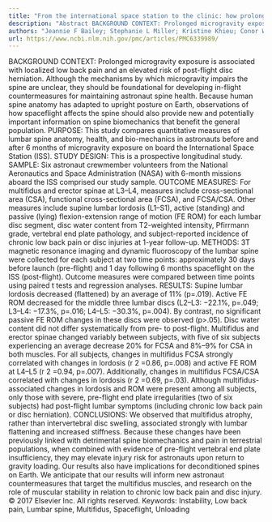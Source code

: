 ```yaml
---
title: "From the international space station to the clinic: how prolonged unloading may disrupt lumbar spine stability"
description: "Abstract BACKGROUND CONTEXT: Prolonged microgravity exposure is associated with localized low back pain and an elevated risk of post-flight disc herniation. Although the mechanisms by which microgravi..."
authors: "Jeannie F Bailey; Stephanie L Miller; Kristine Khieu; Conor W O’Neill; Robert M Healey; Dezba G Coughlin; Jojo V Sayson; Douglas G Chang; Alan R Hargens; Jeffrey C Lotz"
url: https://www.ncbi.nlm.nih.gov/pmc/articles/PMC6339989/
---
```


BACKGROUND CONTEXT: Prolonged microgravity exposure is associated with localized low back pain and an elevated risk of post-flight disc herniation. Although the mechanisms by which microgravity impairs the spine are unclear, they should be foundational for developing in-flight countermeasures for maintaining astronaut spine health. Because human spine anatomy has adapted to upright posture on Earth, observations of how spaceflight affects the spine should also provide new and potentially important information on spine biomechanics that benefit the general population. PURPOSE: This study compares quantitative measures of lumbar spine anatomy, health, and bio-mechanics in astronauts before and after 6 months of microgravity exposure on board the International Space Station (ISS). STUDY DESIGN: This is a prospective longitudinal study. SAMPLE: Six astronaut crewmember volunteers from the National Aeronautics and Space Administration (NASA) with 6-month missions aboard the ISS comprised our study sample. OUTCOME MEASURES: For multifidus and erector spinae at L3–L4, measures include cross-sectional area (CSA), functional cross-sectional area (FCSA), and FCSA/CSA. Other measures include supine lumbar lordosis (L1–S1), active (standing) and passive (lying) flexion-extension range of motion (FE ROM) for each lumbar disc segment, disc water content from T2-weighted intensity, Pfirrmann grade, vertebral end plate pathology, and subject-reported incidence of chronic low back pain or disc injuries at 1-year follow-up. METHODS: 3T magnetic resonance imaging and dynamic fluoroscopy of the lumbar spine were collected for each subject at two time points: approximately 30 days before launch (pre-flight) and 1 day following 6 months spaceflight on the ISS (post-flight). Outcome measures were compared between time points using paired t tests and regression analyses. RESULTS: Supine lumbar lordosis decreased (flattened) by an average of 11% (p=.019). Active FE ROM decreased for the middle three lumbar discs (L2–L3: −22.1%, p=.049; L3–L4: −17.3%, p=.016; L4–L5: −30.3%, p=.004). By contrast, no significant passive FE ROM changes in these discs were observed (p>.05). Disc water content did not differ systematically from pre- to post-flight. Multifidus and erector spinae changed variably between subjects, with five of six subjects experiencing an average decrease 20% for FCSA and 8%–9% for CSA in both muscles. For all subjects, changes in multifidus FCSA strongly correlated with changes in lordosis (r 2 =0.86, p=.008) and active FE ROM at L4–L5 (r 2 =0.94, p=.007). Additionally, changes in multifidus FCSA/CSA correlated with changes in lordosis (r 2 =0.69, p=.03). Although multifidus-associated changes in lordosis and ROM were present among all subjects, only those with severe, pre-flight end plate irregularities (two of six subjects) had post-flight lumbar symptoms (including chronic low back pain or disc herniation). CONCLUSIONS: We observed that multifidus atrophy, rather than intervertebral disc swelling, associated strongly with lumbar flattening and increased stiffness. Because these changes have been previously linked with detrimental spine biomechanics and pain in terrestrial populations, when combined with evidence of pre-flight vertebral end plate insufficiency, they may elevate injury risk for astronauts upon return to gravity loading. Our results also have implications for deconditioned spines on Earth. We anticipate that our results will inform new astronaut countermeasures that target the multifidus muscles, and research on the role of muscular stability in relation to chronic low back pain and disc injury. © 2017 Elsevier Inc. All rights reserved. Keywords: Instability, Low back pain, Lumbar spine, Multifidus, Spaceflight, Unloading
